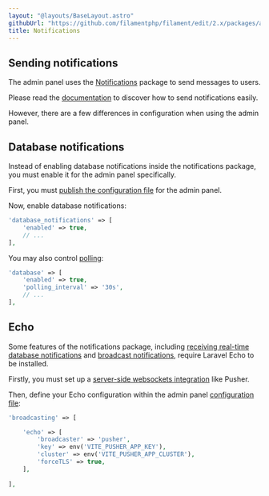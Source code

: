 ```yaml
---
layout: "@layouts/BaseLayout.astro"
githubUrl: "https://github.com/filamentphp/filament/edit/2.x/packages/admin/docs/07-notifications.md"
title: Notifications
---
```


## Sending notifications

The admin panel uses the [Notifications](./../notifications/sending-notifications) package to send messages to users.

Please read the [documentation](./../notifications/sending-notifications) to discover how to send notifications easily.

However, there are a few differences in configuration when using the admin panel.

## Database notifications

Instead of enabling database notifications inside the notifications package, you must enable it for the admin panel specifically.

First, you must [publish the configuration file](./installation#publishing-configuration) for the admin panel.

Now, enable database notifications:

```php
'database_notifications' => [
    'enabled' => true,
    // ...
],
```

You may also control [polling](./../notifications/database-notifications#polling):

```php
'database' => [
    'enabled' => true,
    'polling_interval' => '30s',
    // ...
],
```

## Echo

Some features of the notifications package, including [receiving real-time database notifications](./../notifications/database-notifications#echo) and [broadcast notifications](./../notifications/broadcast-notifications), require Laravel Echo to be installed.

Firstly, you must set up a [server-side websockets integration](https://laravel.com/docs/broadcasting#server-side-installation) like Pusher.

Then, define your Echo configuration within the admin panel [configuration file](./installation#publishing-configuration):

```php
'broadcasting' => [

    'echo' => [
        'broadcaster' => 'pusher',
        'key' => env('VITE_PUSHER_APP_KEY'),
        'cluster' => env('VITE_PUSHER_APP_CLUSTER'),
        'forceTLS' => true,
    ],
    
],
```
